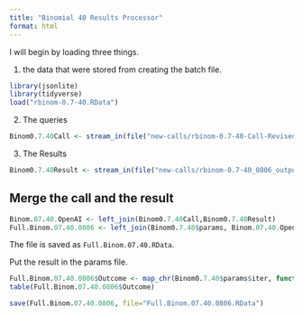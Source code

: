 ```yaml
---
title: "Binomial 40 Results Processor"
format: html
---
```


I will begin by loading three things.  

1. the data that were stored from creating the batch file.

```r
library(jsonlite)
library(tidyverse)
load("rbinom-0.7-40.RData")
```

2. The queries

```r
Binom0.7.40Call <- stream_in(file("new-calls/rbinom-0.7-40-Call-Revised-0806.jsonl"))
```

3. The Results

```r
Binom0.7.40Result <- stream_in(file("new-calls/rbinom-0.7-40_0806_output.jsonl"))
```

## Merge the call and the result

```r
Binom.07.40.OpenAI <- left_join(Binom0.7.40Call,Binom0.7.40Result)
Full.Binom.07.40.0806 <- left_join(Binom0.7.40$params, Binom.07.40.OpenAI)
```

The file is saved as `Full.Binom.07.40.RData`.

Put the result in the params file.

```r
Full.Binom.07.40.0806$Outcome <- map_chr(Binom0.7.40$params$iter, function(x) { unlist(Binom0.7.40Result$response$body$choices[[x]][[2]][2]) })
table(Full.Binom.07.40.0806$Outcome)
```

```r
save(Full.Binom.07.40.0806, file="Full.Binom.07.40.0806.RData")
```


